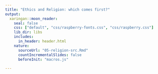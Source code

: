 ```yaml
---
title: "Ethics and Religion: which comes first?"
output:
  xaringan::moon_reader:
    seal: false
    css: ["default", "css/raspberry-fonts.css", "css/raspberry.css"]
    lib_dir: libs
    includes:
      in_header: header.html
    nature:
      sourceUrl: "05-religion-src.Rmd"
      countIncrementalSlides: false
      beforeInit: "macros.js"
      
---
```

